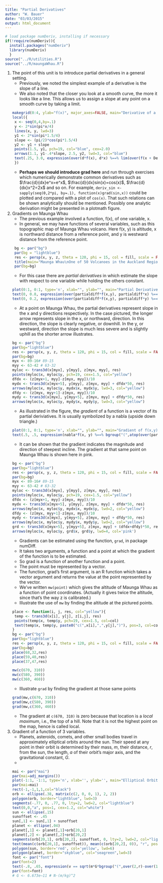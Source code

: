 ```yaml
---
title: "Partial Derivatives"
author: "W. Bauer"
date: "03/03/2015"
output: html_document
---
```


```r
# load package numDeriv, installing if necessary
if(!require(numDeriv)){
  install.packages("numDeriv")
  library(numDeriv)
  }
source("../R/utilities.R")
source("../R/maungaWhau.R")
```

1. The point of this unit is to introduce partial derivatives in a general setting.
    + Previously, we noted the simplest example of a derivative is the slope of a line.
    + We also noted that the closer you look at a smooth curve, the more it looks like a line. This allows us to assign a slope at any point on a smooth curve by taking a limit.
    ```r
makegrid(0:4, ylab="f(x)", major_axes=FALSE, main="Derivative of a function of 1 variable", cex.lab=2)
local({
  x <- seq(0,4,by=.1)
  y <- 2*sin(pi*x/4)
  lines(x, y, lwd=3)
  y1 <- 2*sin(pi*1.5/4)
  slope <- (pi/2)*cos(pi*1.5/4)
  y2 <- y1 + slope
  points(1.5, y1, pch=19, col="blue", cex=2.0)
  arrows(1.1, y1-.4*slope, 2.5, y2, lwd=3, col="blue")
  text(.25, 3.0, expression(over(d*f(x), d*x) %==% lim(over(f(x + Delta*x) - f(x), Delta*x), Delta*x %->% 0)), pos=4)
  })
```
    + **Perhaps we should introduce grad here** and run through exercises which numerically demonstrate common derivatives such as $\frac{d}{dx}e^x=e^x$, $\frac{d}{dx}sin(x)=cos(x)$, $\frac{d}{dx}x^2=2x$ and so on. For example, `deriv_sin <- sapply(seq(0,2*pi, by=.1), function(x)grad(sin,x))` could be plotted and compared with a plot of `cos(x)`. That such relations can be shown analytically should be mentioned. Possibly one analytic derivation might be presented in a plotmath figure.

2. Gradients on Maunga Whau
    + The previous example involved a function, f(x), of one variable, x.
    + In general, we may have functions of several variables, such as this topographic map of Maunga Whau volcano. Here f(x, y) is altitude, x is northward distance from a reference point, and y is westward distance from the reference point.
    ```r
  bg <- par("bg")
  par(bg = "lightblue")
  res <- persp(x, y, z, theta = 120, phi = 15, col = fill, scale = FALSE, xlab="x (South to North)", ylab="y (East to West)", zlab = "f(x, y)")
  title(main="Maunga Whau\nOne of 50 Volcanoes in the Auckland Region.", font.main = 4)
  par(bg=bg)
```
    + For this case there are *partial derivatives* in which estimate the slope with respect to one variable while holding the others constant.
    ```r
plot(0:1, 0:1, type='n', xlab="", ylab="", main="Partial Derivatives", xaxt='n', yaxt='n', bty='n')
text(0, 0.8, expression(over(partialdiff*f(x,y), partialdiff*x) %==% lim(over(f(x + Delta*x, y) - f(x, y), Delta*x), Delta*x %->% 0)), pos=4, cex=1.5)
text(0, 0.2, expression(over(partialdiff*f(x,y), partialdiff*y) %==% lim(over(f(x, y + Delta*y) - f(x, y), Delta*y), Delta*y %->% 0)), pos=4, cex=1.5)
```
    + At a point on Maunga Whau, the partial derivatives represent slope in the x and y directions respectively. In the case pictured, the longer arrow represents slope in the x, or northward, direction. In this direction, the slope is clearly negative, or downhill. In the y, or westward, direction the slope is much less severe and is slightly uphill as the shorter arrow illustrates.  
    ```r
bg <- par("bg")
par(bg="lightblue")
res <- persp(x, y, z, theta = 120, phi = 15, col = fill, scale = FALSE, box=FALSE, main="Partial Derivatives")
par(bg=bg)
myx <- 89-16# 89-15
myy <- 63-42 # 63-32
myloc <- trans3d(x[myx], y[myy], z[myx, myy], res)
points(myloc$x, myloc$y, pch=19, cex=1.5, col="yellow")
dfdx <- (z[myx+1, myy]-z[myx, myy])/10
mydx <- trans3d(x[myx+5], y[myy], z[myx, myy] + dfdx*50, res)
arrows(myloc$x, myloc$y, mydx$x, mydx$y, lwd=3, col="yellow")
dfdy <- (z[myx, myy+1]-z[myx, myy])/10
mydy <- trans3d(x[myx], y[myy+5], z[myx, myy] + dfdy*50, res)
arrows(myloc$x, myloc$y, mydy$x, mydy$y, lwd=3, col="yellow")
```
    + As illustrated in the figure, the *gradient* of a function is a vector of its partial deriviatives. It is usually symbolized by a nabla (upside down triangle.)
    ```r
plot(0:1, 0:1, type='n', xlab="", ylab="", main="Gradient of f(x,y)", xaxt='n', yaxt='n', bty='n')
text(.5, .5, expression(nabla*f(x, y) %==% bgroup("(",atop(over(partialdiff*f(x,y), partialdiff*x), over(partialdiff*f(x,y), partialdiff*y)),")")), cex=2)
```
    + It can be shown that the gradient indicates the magnitude and direction of steepest incline. The gradient at that same point on Maunga Whau is shown here in pink.
    ```r
bg <- par("bg")
par(bg="lightblue")
res <- persp(x, y, z, theta = 120, phi = 15, col = fill, scale = FALSE, box=FALSE, main="Gradient at a Point on Maunga Whau")
par(bg=bg)
myx <- 89-16# 89-15
myy <- 63-42 # 63-32
myloc <- trans3d(x[myx], y[myy], z[myx, myy], res)
points(myloc$x, myloc$y, pch=19, cex=1.5, col="yellow")
dfdx <- (z[myx+1, myy]-z[myx, myy])/10
mydx <- trans3d(x[myx+5], y[myy], z[myx, myy] + dfdx*50, res)
arrows(myloc$x, myloc$y, mydx$x, mydx$y, lwd=2, col="yellow")
dfdy <- (z[myx, myy+1]-z[myx, myy])/10
mydy <- trans3d(x[myx], y[myy+5], z[myx, myy] + dfdy*50, res)
arrows(myloc$x, myloc$y, mydy$x, mydy$y, lwd=2, col="yellow")
grd <- trans3d(x[myx+5], y[myy+5], z[myx, myy] + (dfdx+dfdy)*50, res)
arrows(myloc$x, myloc$y, grd$x, grd$y, lwd=4, col='pink')
```
    + Gradients can be estimated using the function, `grad`, in package numDiff.
    + It takes two arguments, a function and a point at which the gradient of the function is to be estimated.
    + So grad is a function of another function and a point.
    + The point must be represented by a vector.
    + The function, grad's first argument, is an R function which takes a vector argument and returns the value at the point represented by the vector.
    + We've written `mw(point)` which gives the altitude of Maunga Whau as a function of point coordinates. (Actually it gives twice the altitude, since that's the way z is calibrated.)
    + Illustrate the use of `mw` by finding the altitude at the pictured points.
    ```r
place <- function(i, j, res, col="yellow"){
  temp <- trans3d(x[i], y[j], z[i,j], res)
  points(temp$x, temp$y, pch=19, cex=1.5, col=col)
  text(temp$x, temp$y, paste0("c(",x[i],",",y[j],")"), pos=3, col=col, lwd=2)
}
bg <- par("bg")
par(bg="lightblue")
res <- persp(x, y, z, theta = 120, phi = 15, col = fill, scale = FALSE, box=FALSE, main="Points and Gradients on Maunga Whau")
par(bg=bg)
place(68,32,res)
place(59,40,res)
place(37,47,res)
```
    
    ```r
mw(c(670, 310))
mw(c(580, 390))
mw(c(360, 460))
```
    + Illustrate `grad` by finding the gradient at those same points
    ```r
grad(mw,c(670, 310))
grad(mw,c(580, 390))
grad(mw,c(360, 460))
```
    + The gradient at `c(670, 310)` is zero because that location is a *local maximum*, i.e., the top of a hill. Note that it is not the highest point on the map, hence is called local.

3. Gradient of a function of 3 variables.
    + Planets, asteroids, comets, and other small bodies travel in approximately elliptical orbits around the sun. Their speed at any point in their orbit is determined by their mass, $m$, their distance, $r$, from the sun, the length, $a$ of their orbit's major axis, and the gravitational constant, $G.$
    +
    ```r
mai <- par("mai")
par(mai=adj_margins())
plot(-1:1, -1:1, type='n', xlab='', ylab='', main="Elliptical Orbit", xaxt='n', yaxt='n', bty='n')
par(mai=mai)
rect(-1,-1,1,1,col="black")
orb <- ellipse(.38, matrix(c(2, 0, 0, 1), 2, 2))
polygon(orb, border="lightblue", lwd=3)
segments(-.77, 0, .77, 0, lty=2, lwd=2, col="lightblue")
text(0,0,"a", pos=1, cex=1.2, col="white")
sun <- ellipse(.15)
sunoffset <- .45
sun[,1] <- sun[,1] + sunoffset
planet <- ellipse(.04)
planet[,1] <- planet[,1]+orb[20,1]
planet[,2] <- planet[,2]+orb[20,2]
segments(orb[20,1], orb[20,2], sunoffset, 0, lty=2, lwd=2, col="lightblue")
text(mean(c(orb[20,1], sunoffset)), mean(c(orb[20,2], 0)), "r", pos=3, cex=1.2, col="white")
polygon(sun, border='red', col='yellow', lwd=6)
polygon(planet, border="skyblue", col="seagreen",lwd=3)
font <- par("font")
par(font=2)
text(-.8, .65, expression(v == sqrt(m*G*bgroup("(",over(2,r)-over(1,a),")"))), col="white", pos=4, cex=1.2)
par(font=font)
# G <- 6.673e−11 # N·(m/kg)^2 
```